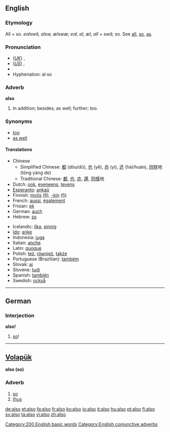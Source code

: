 ==English==

{{rank|just|while|again|145|also|away|against|though}}

===Etymology===
All + so. {{OE.}} ''ealswâ, alsw, ælswæ; eal, al, æl, all + swâ''; so. See [[all]], [[so]], [[as]].

===Pronunciation===
*(''[[Received Pronunciation|UK]]'') {{IPA|/ˈɔːlsəʊ/}}, {{SAMPA|/"O:ls@U/}}
*(''[[General American|US]]'') {{IPA|/ˈɔːlsoʊ/}}, {{SAMPA|/"O:lsoU/}}
*{{audio|en-us-also.ogg|Audio (US)}}
*Hyphenation: al&middot;so

===Adverb===
'''also'''
#In addition; besides; as well; further; too.

===Synonyms===
*[[too]]
*[[as well]]

====Translations====
{{top}}
*Chinese
**Simplified Chinese: [[都]] (dōu/dū), [[也]] (yě), [[亦]] (yì), [[还]] (hái/huán), [[同样]]地 (tóng yàng de)
**Traditional Chinese: [[都]], [[也]], [[亦]], [[還]], [[同樣]]地
*Dutch: [[ook]], [[eveneens]], [[tevens]]
*[[Esperanto]]: [[ankaŭ]]
*Finnish: [[myös]] [[:fi:myös|(fi)]], [[-kin#Finnish|-kin]] [[:fi:-kin|(fi)]]
*French: [[aussi]], [[également]]
*Frisian: [[ek]]
*German: [[auch]]
*Hebrew: [[גם]]
{{mid}}
*Icelandic: [[líka]], [[einnig]]
*[[Ido]]: [[anke]]
*Indonesia: [[juga]]
*Italian: [[anche]]
*Latin: [[quoque]]
*Polish: [[też]], [[również]], [[także]]
*Portuguese (Brazilian): [[também]]
*Slovak: [[aj]]
*Slovene: [[tudi]]
*Spanish: [[también]]
*Swedish: [[också]]
{{bottom}}

----

==German==

===Interjection===
'''also!'''
# [[so]]!
----

==[[Volapük]]== 
'''also (so) '''
===Adverb===
# [[so]]
# [[thus]]

[[Category:200 English basic words]]
[[Category:English conjunctive adverbs]]

[[de:also]]
[[et:also]]
[[fa:also]]
[[fr:also]]
[[ko:also]]
[[io:also]]
[[it:also]]
[[hu:also]]
[[pt:also]]
[[fi:also]]
[[sv:also]]
[[ta:also]]
[[vi:also]]
[[zh:also]]